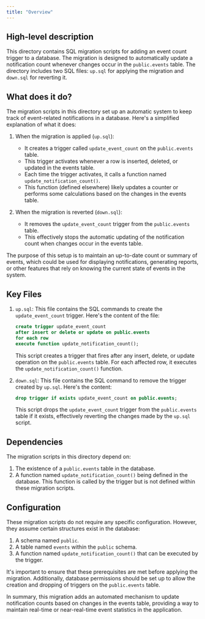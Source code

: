 ```yaml
---
title: "Overview"
---
```


## High-level description
This directory contains SQL migration scripts for adding an event count trigger to a database. The migration is designed to automatically update a notification count whenever changes occur in the `public.events` table. The directory includes two SQL files: `up.sql` for applying the migration and `down.sql` for reverting it.

## What does it do?
The migration scripts in this directory set up an automatic system to keep track of event-related notifications in a database. Here's a simplified explanation of what it does:

1. When the migration is applied (`up.sql`):
   - It creates a trigger called `update_event_count` on the `public.events` table.
   - This trigger activates whenever a row is inserted, deleted, or updated in the events table.
   - Each time the trigger activates, it calls a function named `update_notification_count()`.
   - This function (defined elsewhere) likely updates a counter or performs some calculations based on the changes in the events table.

2. When the migration is reverted (`down.sql`):
   - It removes the `update_event_count` trigger from the `public.events` table.
   - This effectively stops the automatic updating of the notification count when changes occur in the events table.

The purpose of this setup is to maintain an up-to-date count or summary of events, which could be used for displaying notifications, generating reports, or other features that rely on knowing the current state of events in the system.

## Key Files

1. `up.sql`:
   This file contains the SQL commands to create the `update_event_count` trigger. Here's the content of the file:

   ```sql
   create trigger update_event_count
   after insert or delete or update on public.events
   for each row
   execute function update_notification_count();
   ```

   This script creates a trigger that fires after any insert, delete, or update operation on the `public.events` table. For each affected row, it executes the `update_notification_count()` function.

2. `down.sql`:
   This file contains the SQL command to remove the trigger created by `up.sql`. Here's the content:

   ```sql
   drop trigger if exists update_event_count on public.events;
   ```

   This script drops the `update_event_count` trigger from the `public.events` table if it exists, effectively reverting the changes made by the `up.sql` script.

## Dependencies
The migration scripts in this directory depend on:

1. The existence of a `public.events` table in the database.
2. A function named `update_notification_count()` being defined in the database. This function is called by the trigger but is not defined within these migration scripts.

## Configuration
These migration scripts do not require any specific configuration. However, they assume certain structures exist in the database:

1. A schema named `public`.
2. A table named `events` within the `public` schema.
3. A function named `update_notification_count()` that can be executed by the trigger.

It's important to ensure that these prerequisites are met before applying the migration. Additionally, database permissions should be set up to allow the creation and dropping of triggers on the `public.events` table.

In summary, this migration adds an automated mechanism to update notification counts based on changes in the events table, providing a way to maintain real-time or near-real-time event statistics in the application.